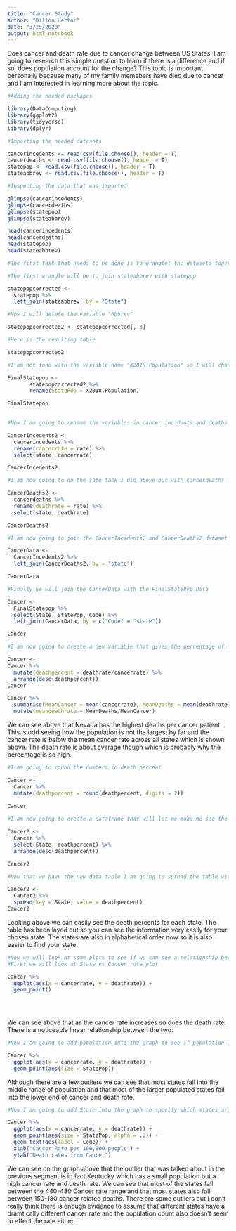```yaml
---
title: "Cancer Study"
author: "Dillon Hector"
date: "3/25/2020"
output: html_notebook
---
```


Does cancer and death rate due to cancer change between US States. I am going to research this simple question to learn if there is a difference and if so, does population account for the change? This topic is important personally because many of my family memebers have died due to cancer and I am interested in learning more about the topic.

```r
#Adding the needed packages

library(DataComputing)
library(ggplot2)
library(tidyverse)
library(dplyr)

```

```r
#Importing the needed datasets

cancerincedents <- read.csv(file.choose(), header = T)
cancerdeaths <- read.csv(file.choose(), header = T)
statepop <- read.csv(file.choose(), header = T)
stateabbrev <- read.csv(file.choose(), header = T)

```
```r
#Inspecting the data that was imported

glimpse(cancerincedents)
glimpse(cancerdeaths)
glimpse(statepop)
glimpse(stateabbrev)

head(cancerincedents)
head(cancerdeaths)
head(statepop)
head(stateabbrev)
```

```r
#The first task that needs to be done is to wranglet the datasets togetheer into one dataset

#The first wrangle will be to join stateabbrev with statepop

statepopcorrected <-
  statepop %>%
  left_join(stateabbrev, by = "State") 

#Now I will delete the variable "Abbrev" 

statepopcorrected2 <- statepopcorrected[,-3]

#Here is the resulting table

statepopcorrected2
```


```r
#I am not fond with the variable name "X2018.Population" so I will change that now

FinalStatepop <-
       statepopcorrected2 %>%
       rename(StatePop = X2018.Population)

FinalStatepop
  
```

```r
#Now I am going to rename the variables in cancer incidents and deaths to be more informative

CancerIncedents2 <-
  cancerincedents %>%
  rename(cancerrate = rate) %>%
  select(state, cancerrate)

CancerIncedents2

```
```r
#I am now going to do the same task I did above but with cancerdeaths dataset

CancerDeaths2 <-
  cancerdeaths %>%
  rename(deathrate = rate) %>%
  select(state, deathrate)

CancerDeaths2

```
```r
#I am now going to join the CancerIncidents2 and CancerDeaths2 dataset together

CancerData <-
  CancerIncedents2 %>%
  left_join(CancerDeaths2, by = "state")

CancerData

```
```r
#Finally we will join the CancerData with the FinalStatePop Data

Cancer <-
  FinalStatepop %>%
  select(State, StatePop, Code) %>%
  left_join(CancerData, by = c("Code" = "state"))

Cancer

```

```r
#I am now going to create a new variable that gives the percentage of deathrate

Cancer <-
Cancer %>%
  mutate(deathpercent = deathrate/cancerrate) %>%
  arrange(desc(deathpercent))
Cancer

```

```r
Cancer %>%
  summarise(MeanCancer = mean(cancerrate), MeanDeaths = mean(deathrate)) %>%
  mutate(meandeathrate = MeanDeaths/MeanCancer)

```

We can see above that Nevada has the highest deaths per cancer patient. This is odd seeing how the population is not the largest by far and the cancer rate is below the mean cancer rate across all states which is shown above. The death rate is about average though which is probably why the percentage is so high.  

```r
#I am going to round the numbers in death percent 

Cancer <-
  Cancer %>%
  mutate(deathpercent = round(deathpercent, digits = 2))
  
Cancer

```

```r
#I am now going to create a dataframe that will let me make me see the states with each death percent

Cancer2 <-
  Cancer %>%
  select(State, deathpercent) %>%
  arrange(desc(deathpercent))

Cancer2


```

```r
#Now that we have the new data table I am going to spread the table with State

Cancer2 <- 
  Cancer2 %>%
  spread(key = State, value = deathpercent) 
Cancer2
```

Looking above we can easily see the death percents for each state. The table has been layed out so you can see the information very easily for your chosen state. The states are also in alphabetical order now so it is also easier to find your state.


```r
#Now we will look at some plots to see if we can see a relationship between the variables
#First we will look at State vs Cancer rate plot

Cancer %>%
  ggplot(aes(x = cancerrate, y = deathrate)) + 
  geom_point()
  

  

```

We can see above that as the cancer rate increases so does the death rate. There is a noticeable linear relationship between the two.

```r
#Now I am going to add population into the graph to see if population effects the cancer and/or death rate.

Cancer %>%
  ggplot(aes(x = cancerrate, y = deathrate)) + 
  geom_point(aes(size = StatePop))

```

Although there are a few outliers we can see that most states fall into the middle range of population and that most of the larger populated states fall into the lower end of cancer and death rate.

```r
#Now I am going to add State into the graph to specify which states are the outliers

Cancer %>%
  ggplot(aes(x = cancerrate, y = deathrate)) + 
  geom_point(aes(size = StatePop, alpha = .2)) +
  geom_text(aes(label = Code)) +
  xlab("Cancer Rate per 100,000 people") +
  ylab("Death rates from Cancer")

```

We can see on the graph above that the outlier that was talked about in the previous segment is in fact Kentucky which has a small population but a high cancer rate and death rate. We can see that most of the states fall between the 440-480 Cancer rate range and that most states also fall between 150-180 cancer related deaths. There are some outliers but I don't really think there is enough evidence to assume that different states have a dramtically different cancer rate and the population count also doesn't seem to effect the rate either.

